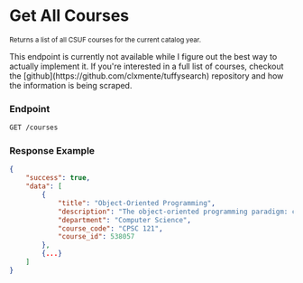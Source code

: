 
# Get All Courses

<small>Returns a list of all CSUF courses for the current catalog year.</small>

<Callout type="error" emoji="🚫">
  This endpoint is currently not available while I figure out the best way to
  actually implement it. If you're interested in a full list of courses,
  checkout the [github](https://github.com/clxmente/tuffysearch) repository and
  how the information is being scraped.
</Callout>

### Endpoint

```bash
GET /courses
```

### Response Example

```json
{
    "success": true,
    "data": [
        {
            "title": "Object-Oriented Programming",
            "description": "The object-oriented programming paradigm: classes, member functions, interfaces, inheritance, polymorphism, and exceptions. ...",
            "department": "Computer Science",
            "course_code": "CPSC 121",
            "course_id": 538057
        },
        {...}
    ]
}
```

